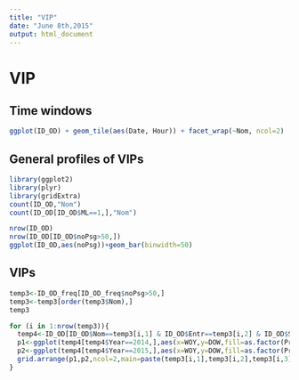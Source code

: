 ```yaml
---
title: "VIP"
date: "June 8th,2015"
output: html_document
---
```


# VIP
## Time windows

```r
ggplot(ID_OD) + geom_tile(aes(Date, Hour)) + facet_wrap(~Nom, ncol=2)
```

## General profiles of VIPs

```r
library(ggplot2)
library(plyr)
library(gridExtra)
count(ID_OD,"Nom")
count(ID_OD[ID_OD$ML==1,],"Nom")
```

```r
nrow(ID_OD)
nrow(ID_OD[ID_OD$noPsg>50,])
ggplot(ID_OD,aes(noPsg))+geom_bar(binwidth=50)
```

## VIPs
```r
temp3<-ID_OD_freq[ID_OD_freq$noPsg>50,]
temp3<-temp3[order(temp3$Nom),]
temp3

for (i in 1:nrow(temp3)){
  temp4<-ID_OD[ID_OD$Nom==temp3[i,1] & ID_OD$Entr==temp3[i,2] & ID_OD$Sor==temp3[i,3],]
  p1<-ggplot(temp4[temp4$Year==2014,],aes(x=WOY,y=DOW,fill=as.factor(Predicted)))+ geom_tile() +xlim(c(0,52))+ylim(c(0,6))+guides(fill=FALSE)
  p2<-ggplot(temp4[temp4$Year==2015,],aes(x=WOY,y=DOW,fill=as.factor(Predicted)))+ geom_tile() +xlim(c(0,52))+ylim(c(0,6))
  grid.arrange(p1,p2,ncol=2,main=paste(temp3[i,1],temp3[i,2],temp3[i,3]))
}
```
